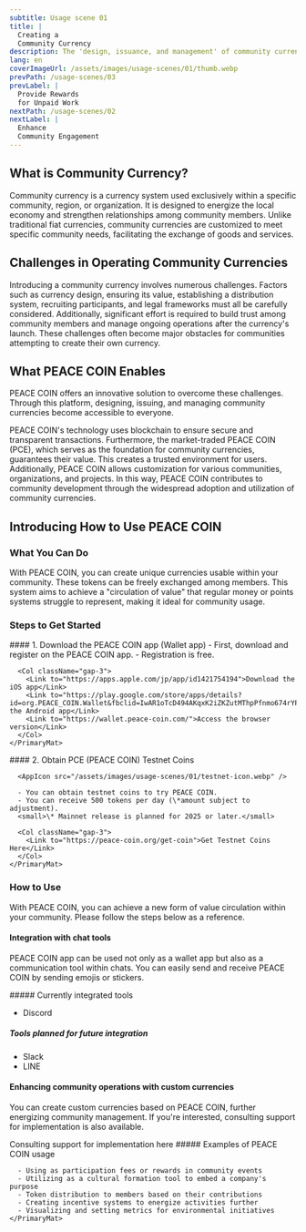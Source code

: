```yaml
---
subtitle: Usage scene 01
title: |
  Creating a
  Community Currency
description: The 'design, issuance, and management' of community currencies, which were traditionally difficult to create, can now be easily done by anyone.
lang: en
coverImageUrl: /assets/images/usage-scenes/01/thumb.webp
prevPath: /usage-scenes/03
prevLabel: |
  Provide Rewards
  for Unpaid Work
nextPath: /usage-scenes/02
nextLabel: |
  Enhance
  Community Engagement
---
```


## What is Community Currency?

Community currency is a currency system used exclusively within a specific community, region, or organization.
It is designed to energize the local economy and strengthen relationships among community members.
Unlike traditional fiat currencies, community currencies are customized to meet specific community needs, facilitating the exchange of goods and services.

## Challenges in Operating Community Currencies

Introducing a community currency involves numerous challenges.
Factors such as currency design, ensuring its value, establishing a distribution system, recruiting participants, and legal frameworks must all be carefully considered.
Additionally, significant effort is required to build trust among community members and manage ongoing operations after the currency's launch.
These challenges often become major obstacles for communities attempting to create their own currency.

## What PEACE COIN Enables

PEACE COIN offers an innovative solution to overcome these challenges.
Through this platform, designing, issuing, and managing community currencies become accessible to everyone.

PEACE COIN's technology uses blockchain to ensure secure and transparent transactions.
Furthermore, the market-traded PEACE COIN (PCE), which serves as the foundation for community currencies, guarantees their value.
This creates a trusted environment for users.
Additionally, PEACE COIN allows customization for various communities, organizations, and projects.
In this way, PEACE COIN contributes to community development through the widespread adoption and utilization of community currencies.

## Introducing How to Use PEACE COIN

### What You Can Do

With PEACE COIN, you can create unique currencies usable within your community.
These tokens can be freely exchanged among members.
This system aims to achieve a "circulation of value" that regular money or points systems struggle to represent, making it ideal for community usage.

### Steps to Get Started️

<Col>
  <Flex>
    <PrimaryMat>
      #### 1. Download the PEACE COIN app (Wallet app)
      <AppIcon src="/assets/images/usage-scenes/01/app-icon.webp" />
      - First, download and register on the PEACE COIN app.
      - Registration is free.

      <Col className="gap-3">
        <Link to="https://apps.apple.com/jp/app/id1421754194">Download the iOS app</Link>
        <Link to="https://play.google.com/store/apps/details?id=org.PEACE_COIN.Wallet&fbclid=IwAR1oTcD494AKqxK2iZKZutMThpPfnmo674rYPQF8S_8h6hx1fr9irWYfndY">Download the Android app</Link>
        <Link to="https://wallet.peace-coin.com/">Access the browser version</Link>
      </Col>
    </PrimaryMat>

  </Flex>
  <Flex>
    <PrimaryMat>
      #### 2. Obtain PCE (PEACE COIN) Testnet Coins

      <AppIcon src="/assets/images/usage-scenes/01/testnet-icon.webp" />

      - You can obtain testnet coins to try PEACE COIN.
      - You can receive 500 tokens per day (\*amount subject to adjustment).
      <small>\* Mainnet release is planned for 2025 or later.</small>

      <Col className="gap-3">
        <Link to="https://peace-coin.org/get-coin">Get Testnet Coins Here</Link>
      </Col>
    </PrimaryMat>

  </Flex>
</Col>

### How to Use

With PEACE COIN, you can achieve a new form of value circulation within your community.
Please follow the steps below as a reference.

#### Integration with chat tools

PEACE COIN app can be used not only as a wallet app but also as a communication tool within chats.
You can easily send and receive PEACE COIN by sending emojis or stickers.

<Col>
<div>
##### Currently integrated tools

- Discord

</div>
<div>

##### Tools planned for future integration

- Slack
- LINE

</div>
</Col>

#### Enhancing community operations with custom currencies

You can create custom currencies based on PEACE COIN, further energizing community management.
If you're interested, consulting support for implementation is also available.

<Link to="https://peace-coin.org/contact">
  Consulting support for implementation here
</Link>

<Col>
  <Flex>
    <PrimaryMat>
      ##### Examples of PEACE COIN usage

      - Using as participation fees or rewards in community events
      - Utilizing as a cultural formation tool to embed a company's purpose
      - Token distribution to members based on their contributions
      - Creating incentive systems to energize activities further
      - Visualizing and setting metrics for environmental initiatives
    </PrimaryMat>

  </Flex>
</Col>
